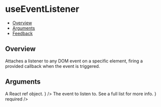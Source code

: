 
<Meta of={UseEventListenerStories} />

# useEventListener

- [Overview](#overview)
- [Arguments](#arguments)
- [Feedback](#feedback)

## Overview

Attaches a listener to any DOM event on a specific element, firing a provided callback when the event is triggered.

<Canvas>
  <Story of={UseEventListenerStories.Overview} />
</Canvas>

## Arguments

<FunctionArguments>
  <FunctionArgument name="options" type="Object">
    <FunctionArgument
      name="ref"
      type="React.MutableRefObject"
      description={
        <>
          A React
          <Link href="https://react.dev/reference/react/useRef">ref</Link>
          object.
        </>
      }
    />
    <FunctionArgument
      name="callback"
      type="(event: Event) => void"
      description="Callback function to execute when the event is fired."
      required
    />
    <FunctionArgument
      name="eventName"
      type="string"
      description={
        <>
          The event to listen to. See
          <Link href="https://developer.mozilla.org/en-US/docs/Web/Events">a full list</Link>
          for more info.
        </>
      }
      required
    />
    <FunctionArgument
      name="capture"
      type="boolean"
      description="Whether to capture the event before bubbling up or not."
      default="false"
    />
  </FunctionArgument>
</FunctionArguments>
